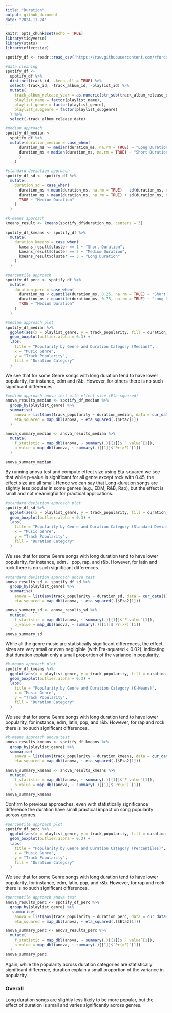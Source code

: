 ```yaml
---
title: "Duration"
output: github_document
date: "2024-11-24"
---
```


```r
knitr::opts_chunk$set(echo = TRUE)
library(tidyverse)
library(stats)
library(effectsize)
```

```r
spotify_df <- readr::read_csv('https://raw.githubusercontent.com/rfordatascience/tidytuesday/master/data/2020/2020-01-21/spotify_songs.csv')
```

```r
#data cleaning
spotify_df <- 
  spotify_df %>% 
  distinct(track_id, .keep_all = TRUE) %>% 
  select(-track_id, -track_album_id, -playlist_id) %>% 
  mutate(
    track_album_release_year = as.numeric(str_sub(track_album_release_date, 1, 4)), 
    playlist_name = factor(playlist_name),
    playlist_genre = factor(playlist_genre),
    playlist_subgenre = factor(playlist_subgenre)
  ) %>% 
  select(-track_album_release_date) 
```
  
```r
#median approach
spotify_df_median <- 
  spotify_df %>%
  mutate(duration_median = case_when(  
      duration_ms >= median(duration_ms, na.rm = TRUE) ~ "Long Duration",
      duration_ms < median(duration_ms, na.rm = TRUE) ~ "Short Duration"
      )
    )
```


```r
#standard deviation approach
spotify_df_sd <- spotify_df %>%
  mutate(
    duration_sd = case_when(
      duration_ms < mean(duration_ms, na.rm = TRUE) - sd(duration_ms, na.rm = TRUE) ~ "Short Duration",
      duration_ms > mean(duration_ms, na.rm = TRUE) + sd(duration_ms, na.rm = TRUE) ~ "Long Duration",
      TRUE ~ "Medium Duration"
    )
  )
```

```r
#k-means approach
kmeans_result <- kmeans(spotify_df$duration_ms, centers = 3)

spotify_df_kmeans <- spotify_df %>%
  mutate(
    duration_kmeans = case_when(
      kmeans_result$cluster == 1 ~ "Short Duration",
      kmeans_result$cluster == 2 ~ "Medium Duration",
      kmeans_result$cluster == 3 ~ "Long Duration"
    )
  )
```

```r
#percentile approach
spotify_df_perc <- spotify_df %>%
  mutate(
    duration_perc = case_when(
      duration_ms < quantile(duration_ms, 0.25, na.rm = TRUE) ~ "Short Duration",
      duration_ms > quantile(duration_ms, 0.75, na.rm = TRUE) ~ "Long Duration",
      TRUE ~ "Medium Duration"
    )
  )
```


```r
#median approach plot
spotify_df_median %>%
  ggplot(aes(x = playlist_genre, y = track_popularity, fill = duration_median)) +
  geom_boxplot(outlier.alpha = 0.3) +
  labs(
    title = "Popularity by Genre and Duration Category (Median)",
    x = "Music Genre",
    y = "Track Popularity",
    fill = "Duration Category"
  ) 
```
We see that for some Genre songs with long duration tend to have lower popularity, for instance, edm and r&b. However, for others there is no such significant differences.
```r
#median approach anova test with effect size (Eta-squared)
anova_results_median <- spotify_df_median %>%
  group_by(playlist_genre) %>%
  summarise(
    anova = list(aov(track_popularity ~ duration_median, data = cur_data())),
    eta_squared = map_dbl(anova, ~ eta_squared(.)$Eta2[1])  
  )

anova_summary_median <- anova_results_median %>%
  mutate(
    f_statistic = map_dbl(anova, ~ summary(.)[[1]]$`F value`[1]),
    p_value = map_dbl(anova, ~ summary(.)[[1]]$`Pr(>F)`[1])
  )

anova_summary_median
```
By running anova test and compute effect size using Eta-squared we see that while p-value is significant for all genre except rock with 0.45, the effect size are all small. Hence we can say that Long-duration songs are slightly less popular in some genres (e.g., EDM, R&B, Rap), but the effect is small and not meaningful for practical applications.

```r
#standard deviation approach plot
spotify_df_sd %>%
  ggplot(aes(x = playlist_genre, y = track_popularity, fill = duration_sd)) +
  geom_boxplot(outlier.alpha = 0.3) +
  labs(
    title = "Popularity by Genre and Duration Category (Standard Deviation)",
    x = "Music Genre",
    y = "Track Popularity",
    fill = "Duration Category"
  ) 
```
We see that for some Genre songs with long duration tend to have lower popularity, for instance, edm， pop, rap, and r&b. However, for latin and rock there is no such significant differences.

```r
#standard deviation approach anova test
anova_results_sd <- spotify_df_sd %>%
  group_by(playlist_genre) %>%
  summarise(
    anova = list(aov(track_popularity ~ duration_sd, data = cur_data())),
    eta_squared = map_dbl(anova, ~ eta_squared(.)$Eta2[1]))

anova_summary_sd <- anova_results_sd %>%
  mutate(
    f_statistic = map_dbl(anova, ~ summary(.)[[1]]$`F value`[1]),
    p_value = map_dbl(anova, ~ summary(.)[[1]]$`Pr(>F)`[1])
  )
anova_summary_sd
```
While all the genre music are statistically significant differences, the effect sizes are very small or even negligible (with Eta-squared < 0.02), indicating that duration explain only a small proportion of the variance in popularity. 

```r
#k-means approach plot
spotify_df_kmeans %>%
  ggplot(aes(x = playlist_genre, y = track_popularity, fill = duration_kmeans)) +
  geom_boxplot(outlier.alpha = 0.3) +
  labs(
    title = "Popularity by Genre and Duration Category (K-Means)",
    x = "Music Genre",
    y = "Track Popularity",
    fill = "Duration Category"
  ) 
```
We see that for some Genre songs with long duration tend to have lower popularity, for instance, edm, latin, pop, and r&b. However, for rap and rock there is no such significant differences.
```r
#k-means approach anova test
anova_results_kmeans <- spotify_df_kmeans %>%
  group_by(playlist_genre) %>%
  summarise(
    anova = list(aov(track_popularity ~ duration_kmeans, data = cur_data())),
    eta_squared = map_dbl(anova, ~ eta_squared(.)$Eta2[1]))

anova_summary_kmeans <- anova_results_kmeans %>%
  mutate(
    f_statistic = map_dbl(anova, ~ summary(.)[[1]]$`F value`[1]),
    p_value = map_dbl(anova, ~ summary(.)[[1]]$`Pr(>F)`[1])
  )
anova_summary_kmeans
```
Confirm to previous approaches, even with statistically significance difference the duration have small practical impact on song popularity across genres.

```r
#percentile approach plot
spotify_df_perc %>%
  ggplot(aes(x = playlist_genre, y = track_popularity, fill = duration_perc)) +
  geom_boxplot(outlier.alpha = 0.3) +
  labs(
    title = "Popularity by Genre and Duration Category (Percentiles)",
    x = "Music Genre",
    y = "Track Popularity",
    fill = "Duration Category"
  ) 
```
We see that for some Genre songs with long duration tend to have lower popularity, for instance, edm, latin, pop, and r&b. However, for rap and rock there is no such significant differences.

```r
#percentile approach anova test
anova_results_perc <- spotify_df_perc %>%
  group_by(playlist_genre) %>%
   summarise(
    anova = list(aov(track_popularity ~ duration_perc, data = cur_data())),
    eta_squared = map_dbl(anova, ~ eta_squared(.)$Eta2[1]))

anova_summary_perc <- anova_results_perc %>%
  mutate(
    f_statistic = map_dbl(anova, ~ summary(.)[[1]]$`F value`[1]),
    p_value = map_dbl(anova, ~ summary(.)[[1]]$`Pr(>F)`[1])
  )
anova_summary_perc
```
Again, while the popularity across duration categories are statistically significant difference, duration explain a small proportion of the variance in popularity.

### Overall
Long duration songs are slightly less likely to be more popular, but the effect of duration is small and varies significantly across genres.